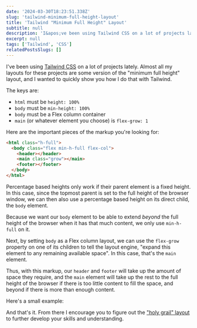 ```yaml
---
date: '2024-03-30T18:23:51.338Z'
slug: 'tailwind-minimum-full-height-layout'
title: 'Tailwind "Minimum Full Height" Layout'
subtitle: null
description: 'I&apos;ve been using Tailwind CSS on a lot of projects lately. Almost all my layouts for these projects are some version of the "minimum full height" layout, and I wanted to quickly show you how I do that with Tailwind.'
excerpt: null
tags: ['Tailwind', 'CSS']
relatedPostsSlugs: []
---
```



I've been using [Tailwind CSS](https://tailwindcss.com/) on a lot of projects lately. Almost all my layouts for these projects are some version of the "minimum full height" layout, and I wanted to quickly show you how I do that with Tailwind.

The keys are:

- `html` must be `height: 100%`
- `body` must be `min-height: 100%`
- `body` must be a Flex column container
- `main` (or whatever element you choose) is `flex-grow: 1`

Here are the important pieces of the markup you're looking for:

```html
<html class="h-full">
  <body class="flex min-h-full flex-col">
    <header></header>
    <main class="grow"></main>
    <footer></footer>
  </body>
</html>
```

Percentage based heights only work if their parent element is a fixed height. In this case, since the topmost parent is set to the full height of the browser window, we can then also use a percentage based height on its direct child, the `body` element.

Because we want our `body` element to be able to extend _beyond_ the full height of the browser when it has that much content, we only use `min-h-full` on it.

Next, by setting `body` as a Flex column layout, we can use the `flex-grow` property on one of its children to tell the layout engine, "expand this element to any remaining available space". In this case, that's the `main` element.

Thus, with this markup, our `header` and `footer` will take up the amount of space they require, and the `main` element will take up the rest to the full height of the browser if there is too little content to fill the space, and beyond if there is more than enough content.

Here's a small example: <Marker content="A fixed height is used on the outermost <code>div</code> to make it seem like a browser window. A <code>gap</code> is used on the <code>div</code> representing the <code>body</code> element just for visibility." />

<div class="my-8">
  <Example client:load />
</div>

And that's it. From there I encourage you to figure out the ["holy grail" layout](<https://en.wikipedia.org/wiki/Holy_grail_(web_design)>) to further develop your skills and understanding.
